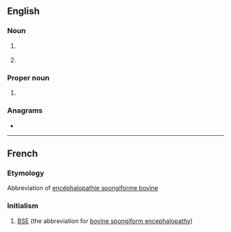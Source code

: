 ==English==

===Noun===
{{en-noun}}

# {{lb|en|beer}} {{initialism of|w:Extra special bitter|extra special bitter|lang=en}}
# {{lb|en|computing}} {{initialism of|enterprise service bus|lang=en}}

===Proper noun===
{{en-proper noun}}

# {{lb|en|Ireland}} {{initialism of|w:Electricity Supply Board|Electricity Supply Board|lang=en}}

===Anagrams===
* {{anagrams|en|BES|BEs|BSE|EBs|EbS|SEB|SbE|Seb|bes}}

----

==French==

===Etymology===
Abbreviation of [[encéphalopathie spongiforme bovine]]

===Initialism===
{{rfc-header|Initialism}}
{{head|fr|initialism}}

# [[BSE]] (the abbreviation for [[bovine spongiform encephalopathy]])